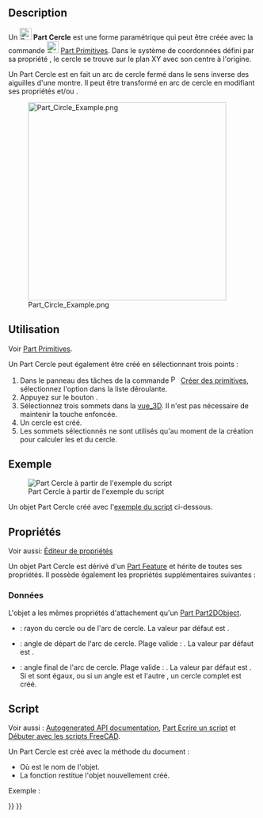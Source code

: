<languages/>

{{Docnav/fr
|[[Part_Spiral/fr|Spirale]]
|[[Part_Ellipse/fr|Ellipse]]
|[[Part_Workbench/fr|Atelier Part]]
|IconL=Part_Spiral.svg
|IconR=Part_Ellipse.svg
|IconC=Workbench_Part.svg
}}

{{GuiCommand/fr
|Name=Part Circle
|Name/fr=Part Cercle
|MenuLocation=Part → [[Part_Primitives/fr|Créer des primitives]] → Cercle
|Workbenches=[[Part_Workbench/fr|Part]], [[OpenSCAD_Workbench/fr|OpenSCAD]]
|SeeAlso=[[Part_Primitives/fr|Part Primitives]]
}}

== Description ==

Un [[Image:Part_Circle.svg|24px]] '''Part Cercle''' est une forme paramétrique qui peut être créée avec la commande [[Image:Part_Primitives.svg|24px]] [[Part_Primitives/fr|Part Primitives]]. Dans le système de coordonnées défini par sa propriété {{PropertyData|Placement}}, le cercle se trouve sur le plan XY avec son centre à l'origine.

Un Part Cercle est en fait un arc de cercle fermé dans le sens inverse des aiguilles d'une montre. Il peut être transformé en arc de cercle en modifiant ses propriétés {{PropertyData|Angle1}} et/ou {{PropertyData|Angle2}}.

[[Image:Part_Circle_Example.png|400px]]

<span id="Usage"></span>
==Utilisation==

Voir [[Part_Primitives/fr#Utilisation|Part Primitives]].

Un Part Cercle peut également être créé en sélectionnant trois points :
# Dans le panneau des tâches de la commande [[Image:Part_Primitives.svg|16px]] [[Part_Primitives/fr|Créer des primitives]], sélectionnez l'option {{MenuCommand|[[Image:Part_Circle.svg|16px]] Cercle}} dans la liste déroulante.
# Appuyez sur le bouton {{Button|À partir de trois points}}.
# Sélectionnez trois sommets dans la [[3D_view/fr|vue_3D]]. Il n'est pas nécessaire de maintenir la touche {{KEY|Ctrl}} enfoncée.
# Un cercle est créé.
# Les sommets sélectionnés ne sont utilisés qu'au moment de la création pour calculer les {{PropertyData|Radius}} et {{PropertyData|Placement}} du cercle.

<span id="Example"></span>
== Exemple ==

[[Image:Part_Circle_Scripting_Example.png|thumb|Part Cercle à partir de l'exemple du script]]

Un objet Part Cercle créé avec l'[[#Script|exemple du script]] ci-dessous.

<span id="Properties"></span>
==Propriétés==

Voir aussi: [[Property_editor/fr|Éditeur de propriétés]]

Un objet Part Cercle est dérivé d'un [[Part_Feature/fr|Part Feature]] et hérite de toutes ses propriétés. Il possède également les propriétés supplémentaires suivantes :

<span id="Data"></span>
=== Données ===

{{TitleProperty|Attachment}}

L'objet a les mêmes propriétés d'attachement qu'un [[Part_Part2DObject/fr#Donn.C3.A9es|Part Part2DObject]].

{{TitleProperty|Base}}

* {{PropertyData|Radius|Length}} : rayon du cercle ou de l'arc de cercle. La valeur par défaut est {{Value|2mm}}.
* {{PropertyData|Angle1|Angle}} : angle de départ de l'arc de cercle. Plage valide : {{Value|0° &lt; value &lt;&#61; 360°}}. La valeur par défaut est {{Value|0°}}.
* {{PropertyData|Angle2|Angle}} : angle final de l'arc de cercle. Plage valide : {{Value|0° &lt; value &lt;&#61; 360°}}. La valeur par défaut est {{Value|360°}}. Si {{PropertyData|Angle1}} et {{PropertyData|Angle2}} sont égaux, ou si un angle est {{Value|0°}} et l'autre {{Value|360°}}, un cercle complet est créé.

<span id="Scripting"></span>
==Script==

Voir aussi : [https://freecad.github.io/SourceDoc/ Autogenerated API documentation], [[Part_scripting/fr|Part Ecrire un script]] et [[FreeCAD_Scripting_Basics/fr|Débuter avec les scripts FreeCAD]].

Un Part Cercle est créé avec la méthode {{incode|addObject()}} du document :

{{Code|code=
circle = FreeCAD.ActiveDocument.addObject("Part::Circle", "myCircle")
}}

* Où {{Incode|"myCircle"}} est le nom de l'objet.
* La fonction restitue l'objet nouvellement créé.

Exemple :

{{Code|code=
import FreeCAD as App

doc = App.activeDocument()

circle = doc.addObject("Part::Circle", "myCircle")
circle.Radius = 10
circle.Angle1 = 45
circle.Angle2 = 225
circle.Placement = App.Placement(App.Vector(1, 2, 3), App.Rotation(30, 45, 10))

doc.recompute()
}}


{{Docnav/fr
|[[Part_Spiral/fr|Spirale]]
|[[Part_Ellipse/fr|Ellipse]]
|[[Part_Workbench/fr|Atelier Part]]
|IconL=Part_Spiral.svg
|IconR=Part_Ellipse.svg
|IconC=Workbench_Part.svg
}}

{{Part_Tools_navi{{#translation:}}}}
{{Userdocnavi{{#translation:}}}}